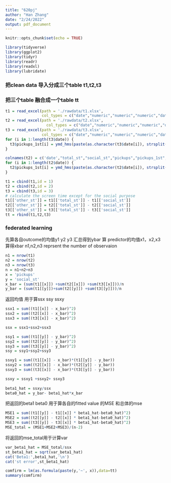 ```yaml
---
title: "620pj"
author: "Han Zhang"
date: "2/24/2022"
output: pdf_document
---
```


```r
knitr::opts_chunk$set(echo = TRUE)
```

```r
library(tidyverse)
library(ggplot2)
library(tidyr)
library(readr)
library(readxl)
library(lubridate)
```

### 把clean data 导入分成三个table t1,t2,t3
### 把三个table 融合成一个table tt
```r
t1 = read_excel(path = './rawdata/t1.xlsx',
                col_types = c("date","numeric","numeric","numeric","date",'text','logical'))
t2 = read_excel(path = './rawdata/t2.xlsx',
                  col_types = c("date","numeric","numeric","numeric","date",'text','logical'))
t3 = read_excel(path = './rawdata/t3.xlsx',
                col_types = c("date","numeric","numeric","numeric","date",'text','logical'))
for (i in 1:length(t3$date)) {
  t3$pickups_1st[i] = ymd_hms(paste(as.character(t3$date[i]), strsplit(as.character(t3$pickups_1st[i]),split = " ")[[1]][2]))
}

colnames(t2) = c('date',"total_st","social_st","pickups","pickups_1st","weekday","if_weekend")
for (i in 1:length(t2$date)) {
  t2$pickups_1st[i] = ymd_hms(paste(as.character(t2$date[i]), strsplit(as.character(t2$pickups_1st[i]),split = " ")[[1]][2]))
}

t1 = cbind(t1,id = 1)
t2 = cbind(t2,id = 2)
t3 = cbind(t3,id = 3)
# calculate the screen time except for the social purpose 
t1[['other_st']] = t1[['total_st']] - t1[['social_st']]
t2[['other_st']] = t2[['total_st']] - t2[['social_st']]
t3[['other_st']] = t3[['total_st']] - t3[['social_st']]
tt = rbind(t1,t2,t3)
```


### federated learning
先算各自outcome的均值y1 y2 y3 汇总得到ybar
算 predictor的均值x1，x2,x3  算得xbar
n1,n2,n3 reprsent the number of observaion
```r
n1 = nrow(t1)
n2 = nrow(t2)
n3 = nrow(t3)
n = n1+n2+n3
x = 'pickups'
y = 'social_st'
x_bar = (sum(t1[[x]]) +sum(t2[[x]]) +sum(t3[[x]]))/n
y_bar = (sum(t1[[y]])+sum(t2[[y]]) +sum(t3[[y]]))/n

```
返回均值 用于算ssx ssy ssxy
```r
ssx1 = sum((t1[[x]] - x_bar)^2)
ssx2 = sum((t2[[x]] - x_bar)^2)
ssx3 = sum((t3[[x]] - x_bar)^2)

ssx = ssx1+ssx2+ssx3

ssy1 = sum((t1[[y]] - y_bar)^2)
ssy2 = sum((t2[[y]] - y_bar)^2)
ssy3 = sum((t3[[y]] - y_bar)^2)
ssy = ssy1+ssy2+ssy3

ssxy1 = sum((t1[[x]] - x_bar)*(t1[[y]] - y_bar))
ssxy2 = sum((t2[[x]] - x_bar)*(t2[[y]] - y_bar))
ssxy3 = sum((t3[[x]] - x_bar)*(t3[[y]] - y_bar))

ssxy = ssxy1 +ssxy2+ ssxy3
  
beta1_hat = ssxy/ssx
beta0_hat = y_bar- beta1_hat*x_bar
```

把返回的beta1 beta0 用于算各自的fitted value 的MSE
和总体的mse

```r
MSE1 = sum((t1[[y]] - t1[[x]] * beta1_hat-beta0_hat)^2)
MSE2 = sum((t2[[y]] - t2[[x]] * beta1_hat-beta0_hat)^2)
MSE3 = sum((t3[[y]] - t3[[x]] * beta1_hat-beta0_hat)^2)
MSE_total = (MSE1+MSE2+MSE3)/(n-2)
```

将返回的mse_total用于计算var

```r
var_beta1_hat = MSE_total/ssx
st_beta1_hat = sqrt(var_beta1_hat)
cat('Beta1:',beta1_hat,'\n')
cat('st error',st_beta1_hat)

```

```r
comfirm = lm(as.formula(paste(y,'~', x)),data=tt)
summary(comfirm)
```

